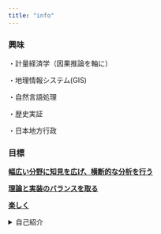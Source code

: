 ```yaml
---
title: "info"
---
```


### 興味

・計量経済学（因果推論を軸に）

・地理情報システム(GIS)

・自然言語処理

・歴史実証

・日本地方行政

### 目標

[**幅広い分野に知見を広げ、横断的な分析を行う**]{.underline}

[**理論と実装のバランスを取る**]{.underline}

[**楽しく**]{.underline}

<details>

<summary>自己紹介</summary>

名前: 秋山　洋一郎

所属: 早稲田大学政治経済学部　国際政治経済学科三年　多湖淳ゼミ

R歴:まだ一年...

趣味: 歴史趣味・PCガジェット趣味・文化活動全般

行ってみたい都市: ブダペスト,プラハ,クラクフの中東欧あたり

</details>
